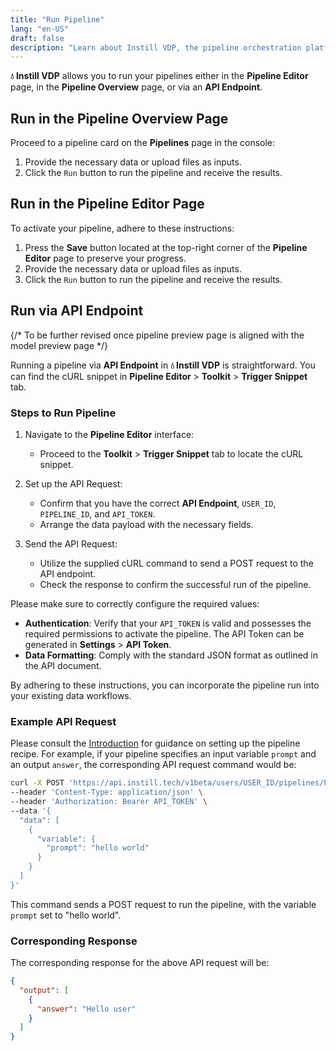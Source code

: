 ```yaml
---
title: "Run Pipeline"
lang: "en-US"
draft: false
description: "Learn about Instill VDP, the pipeline orchestration platform for unstructured data ETL, in the project Instill Core: https://github.com/instill-ai/instill-core"
---
```


**💧 Instill VDP** allows you to run your pipelines either in the **Pipeline
Editor** page, in the **Pipeline Overview** page, or via an **API Endpoint**.

## Run in the Pipeline Overview Page

Proceed to a pipeline card on the **Pipelines** page in the console:

1. Provide the necessary data or upload files as inputs.
2. Click the `Run` button to run the pipeline and receive the results.

## Run in the Pipeline Editor Page

To activate your pipeline, adhere to these instructions:

1. Press the **Save** button located at the top-right corner of the **Pipeline
   Editor** page to preserve your progress.
2. Provide the necessary data or upload files as inputs.
3. Click the `Run` button to run the pipeline and receive the results.

## Run via API Endpoint

{/* To be further revised once pipeline preview page is aligned with the model
preview page */}

Running a pipeline via **API Endpoint** in **💧 Instill VDP** is straightforward.
You can find the cURL snippet in **Pipeline Editor** > **Toolkit** > **Trigger
Snippet** tab.

### Steps to Run Pipeline

1. Navigate to the **Pipeline Editor** interface:

   - Proceed to the **Toolkit** > **Trigger Snippet** tab to locate the cURL
     snippet.

2. Set up the API Request:

   - Confirm that you have the correct **API Endpoint**, `USER_ID`, `PIPELINE_ID`,
     and `API_TOKEN`.
   - Arrange the data payload with the necessary fields.

3. Send the API Request:
   - Utilize the supplied cURL command to send a POST request to the API
     endpoint.
   - Check the response to confirm the successful run of the pipeline.

Please make sure to correctly configure the required values:

- **Authentication**: Verify that your `API_TOKEN` is valid and possesses the
  required permissions to activate the pipeline. The API Token can be generated
  in **Settings** > **API Token**.
- **Data Formatting**: Comply with the standard JSON format as outlined in the
  API document.

By adhering to these instructions, you can incorporate the pipeline run into
your existing data workflows.

### Example API Request

Please consult the [Introduction](../vdp/introduction) for guidance on setting
up the pipeline recipe. For example, if your pipeline specifies an input
variable `prompt` and an output `answer`, the corresponding API request command
would be:

```bash
curl -X POST 'https://api.instill.tech/v1beta/users/USER_ID/pipelines/PIPELINE_ID/trigger' \
--header 'Content-Type: application/json' \
--header 'Authorization: Bearer API_TOKEN' \
--data '{
  "data": [
    {
      "variable": {
        "prompt": "hello world"
      }
    }
  ]
}'
```

This command sends a POST request to run the pipeline, with the variable
`prompt` set to "hello world".

### Corresponding Response

The corresponding response for the above API request will be:

```json
{
  "output": [
    {
      "answer": "Hello user"
    }
  ]
}
```
